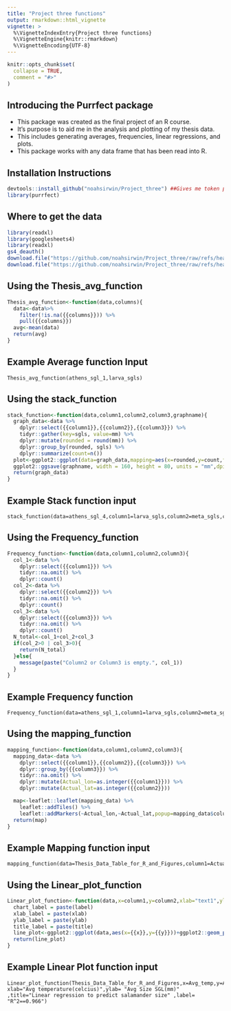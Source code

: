 ```yaml
---
title: "Project three functions"
output: rmarkdown::html_vignette
vignette: >
  %\VignetteIndexEntry{Project three functions}
  %\VignetteEngine{knitr::rmarkdown}
  %\VignetteEncoding{UTF-8}
---
```


```r
knitr::opts_chunk$set(
  collapse = TRUE,
  comment = "#>"
)
```
## Introducing the Purrfect package
+ This package was created as the final project of an R course. 
+ It's purpose is to aid me in the analysis and plotting of my thesis data. 
+ This includes generating averages, frequencies, linear regressions, and plots. 
+ This package works with any data frame that has been read into R. 

## Installation Instructions

```r
devtools::install_github("noahsirwin/Project_three") ##Gives me token problems
library(purrfect)
```

## Where to get the data
```r
library(readxl)
library(googlesheets4)
library(readxl)
gs4_deauth()
download.file("https://github.com/noahsirwin/Project_three/raw/refs/heads/main/data/Thesis%20Data%20Table%20for%20R%20and%20Figures.xlsx", "/cloud/project/data/Thesis_Data_Table_for_R_and_Figures.xlsx")
download.file("https://github.com/noahsirwin/Project_three/raw/refs/heads/main/data/First_collection_sgls.xlsx","/cloud/project/data/First_collection_sgls.xlsx")
```

## Using the Thesis_avg_function
```r
Thesis_avg_function<-function(data,columns){
  data<-data%>%
    filter(!is.na({{columns}})) %>%
    pull({{columns}})
  avg<-mean(data)
  return(avg)
}
```

## Example Average function Input
```
Thesis_avg_function(athens_sgl_1,larva_sgls)
```

## Using the stack_function
```r
stack_function<-function(data,column1,column2,column3,graphname){
  graph_data<-data %>%
    dplyr::select({{column1}},{{column2}},{{column3}}) %>%
    tidyr::gather(key=sgls, value=mm) %>%
    dplyr::mutate(rounded = round(mm)) %>%
    dplyr::group_by(rounded, sgls) %>%
    dplyr::summarize(count=n())
  plot<-ggplot2::ggplot(data=graph_data,mapping=aes(x=rounded,y=count,fill=sgls))+ggplot2::geom_col(position = position_stack())+xlab("SGL's (mm)")+ylab("Frequency")
  ggplot2::ggsave(graphname, width = 160, height = 80, units = "mm",dpi = 300)
  return(graph_data)
}
```

## Example Stack function input
```
stack_function(data=athens_sgl_4,column1=larva_sgls,column2=meta_sgls,column3=adult_rounded_sgls,graphname="data/plots/athens_sgl_4_plot.png")
```

## Using the Frequency_function 
```r
Frequency_function<-function(data,column1,column2,column3){
  col_1<-data %>%
    dplyr::select({{column1}}) %>%
    tidyr::na.omit() %>%
    dplyr::count()
  col_2<-data %>%
    dplyr::select({{column2}}) %>%
    tidyr::na.omit() %>%
    dplyr::count()
  col_3<-data %>%
    dplyr::select({{column3}}) %>%
    tidyr::na.omit() %>%
    dplyr::count()
  N_total<-col_1+col_2+col_3
  if(col_2>0 | col_3>0){
    return(N_total)
  }else{
    message(paste("Column2 or Column3 is empty.", col_1))
  }
}
```

## Example Frequency function
```
Frequency_function(data=athens_sgl_1,column1=larva_sgls,column2=meta_sgls,column3=adult_rounded_sgls)
```

## Using the mapping_function
```r
mapping_function<-function(data,column1,column2,column3){
  mapping_data<-data %>%
    dplyr::select({{column1}},{{column2}},{{column3}}) %>%
    dplyr::group_by({{column3}}) %>%
    tidyr::na.omit() %>%
    dplyr::mutate(Actual_lon=as.integer({{column1}})) %>%
    dplyr::mutate(Actual_lat=as.integer({{column2}}))

  map<-leaflet::leaflet(mapping_data) %>%
    leaflet::addTiles() %>%
    leaflet::addMarkers(~Actual_lon,~Actual_lat,popup=mapping_data$column3)
  return(map)
}
```

## Example Mapping function input
```
mapping_function(data=Thesis_Data_Table_for_R_and_Figures,column1=Actual_lon,column2=Actual_lat,column3=Locality)
```

## Using the Linear_plot_function
```r
Linear_plot_function<-function(data,x=column1,y=column2,xlab="text1",ylab="text2",title="text3",label="text4"){
  chart_label = paste(label)
  xlab_label = paste(xlab)
  ylab_label = paste(ylab)
  title_label = paste(title)
  line_plot<-ggplot2::ggplot(data,aes(x={{x}},y={{y}}))+ggplot2::geom_point()+ggplot2::geom_smooth(method="lm",color="black",size=0.5,fill="gray")+ labs(x=xlab_label,y=ylab_label, title=title_label)+annotate("text",x=20,y=28,label=chart_label,parse=T)+theme_bw()
  return(line_plot)
}
```

## Example Linear Plot function input
```
Linear_plot_function(Thesis_Data_Table_for_R_and_Figures,x=Avg_temp,y=Avg_sample_sgl, xlab="Avg temperature(celcius)",ylab= "Avg Size SGL(mm)" ,title="Linear regression to predict salamander size" ,label= "R^2==0.966")
```
